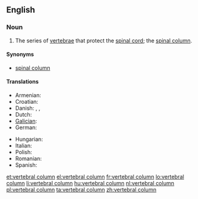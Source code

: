 ==English==

===Noun===
{{wikipedia}}
{{en-noun|sg=[[vertebral]] [[column]]}}

# {{skeleton}} The series of [[vertebra]]e that protect the [[spinal cord]]; the [[spinal column]].

====Synonyms====
* [[spinal column]]

====Translations====
{{trans-top|vertebral column}}
* Armenian: {{t-|hy|ողնաշար|tr=oġnašar}}
* Croatian: {{t|hr|kralježnica|f}}
* Danish: {{t|da|hvirvelsøjle|c}}, {{t|da|rygrad|c}}, {{t|da|rygsøjle|c}}
* Dutch: {{t+|nl|wervelkolom|m}}
* [[Galician]]: {{t+|gl|columna vertebral|f|xs=Galician}}
* German: {{t+|de|Wirbelsäule|f}}
{{trans-mid}}
* Hungarian: {{t+|hu|gerincoszlop}}
* Italian: {{t-|it|colonna vertebrale|f}}
* Polish: {{t+|pl|kręgosłup|m}}
* Romanian: {{t|ro|coloană vertebrală|f}}
* Spanish: {{t+|es|columna vertebral|f}}
{{trans-bottom}}

[[et:vertebral column]]
[[el:vertebral column]]
[[fr:vertebral column]]
[[lo:vertebral column]]
[[li:vertebral column]]
[[hu:vertebral column]]
[[nl:vertebral column]]
[[pl:vertebral column]]
[[ta:vertebral column]]
[[zh:vertebral column]]